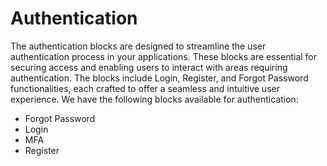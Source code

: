 
<Meta title="Blocks/Authentication/Introduction" />

# Authentication
The authentication blocks are designed to streamline the user authentication process in your applications.
These blocks are essential for securing access and enabling users to interact with areas requiring authentication.
The blocks include Login, Register, and Forgot Password functionalities, each crafted to offer a seamless and
 intuitive user experience. We have the following blocks available for authentication:

- Forgot Password
- Login
- MFA
- Register
